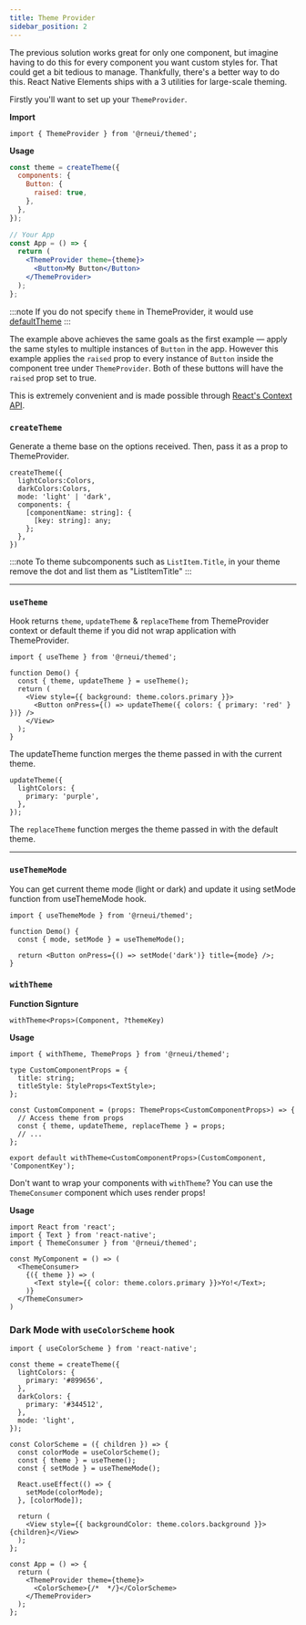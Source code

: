 ```yaml
---
title: Theme Provider
sidebar_position: 2
---
```


The previous solution works great for only one component, but imagine having to
do this for every component you want custom styles for. That could get a bit
tedious to manage. Thankfully, there's a better way to do this. React Native
Elements ships with a 3 utilities for large-scale theming.

Firstly you'll want to set up your `ThemeProvider`.

**Import**

```tsx
import { ThemeProvider } from '@rneui/themed';
```

**Usage**

```jsx
const theme = createTheme({
  components: {
    Button: {
      raised: true,
    },
  },
});

// Your App
const App = () => {
  return (
    <ThemeProvider theme={theme}>
      <Button>My Button</Button>
    </ThemeProvider>
  );
};
```

:::note
If you do not specify `theme` in ThemeProvider, it would use [defaultTheme](./theme_object#default-light-colors)
:::

The example above achieves the same goals as the first example — apply the same
styles to multiple instances of `Button` in the app. However this example
applies the `raised` prop to every instance of `Button` inside the component
tree under `ThemeProvider`. Both of these buttons will have the `raised` prop
set to true.

This is extremely convenient and is made possible through
[React's Context API](https://reactjs.org/docs/context.html).

### `createTheme`

Generate a theme base on the options received. Then, pass it as a prop to ThemeProvider.

```tsx
createTheme({
  lightColors:Colors,
  darkColors:Colors,
  mode: 'light' | 'dark',
  components: {
    [componentName: string]: {
      [key: string]: any;
    };
  },
})
```

:::note
To theme subcomponents such as `ListItem.Title`, in your theme remove the dot and list them as "ListItemTitle"
:::

---

### `useTheme`

Hook returns `theme`, `updateTheme` & `replaceTheme` from ThemeProvider context or default theme if you did not wrap application with ThemeProvider.

```tsx
import { useTheme } from '@rneui/themed';

function Demo() {
  const { theme, updateTheme } = useTheme();
  return (
    <View style={{ background: theme.colors.primary }}>
      <Button onPress={() => updateTheme({ colors: { primary: 'red' } })} />
    </View>
  );
}
```

The updateTheme function merges the theme passed in with the current theme.

```tsx
updateTheme({
  lightColors: {
    primary: 'purple',
  },
});
```

The `replaceTheme` function merges the theme passed in with the default theme.

---

### `useThemeMode`

You can get current theme mode (light or dark) and update it using setMode function from useThemeMode hook.

```tsx
import { useThemeMode } from '@rneui/themed';

function Demo() {
  const { mode, setMode } = useThemeMode();

  return <Button onPress={() => setMode('dark')} title={mode} />;
}
```

### `withTheme`

**Function Signture**

```tsx
withTheme<Props>(Component, ?themeKey)
```

**Usage**

```tsx
import { withTheme, ThemeProps } from '@rneui/themed';

type CustomComponentProps = {
  title: string;
  titleStyle: StyleProps<TextStyle>;
};

const CustomComponent = (props: ThemeProps<CustomComponentProps>) => {
  // Access theme from props
  const { theme, updateTheme, replaceTheme } = props;
  // ...
};

export default withTheme<CustomComponentProps>(CustomComponent, 'ComponentKey');
```

Don't want to wrap your components with `withTheme`? You can use the `ThemeConsumer` component
which uses render props!

**Usage**

```tsx
import React from 'react';
import { Text } from 'react-native';
import { ThemeConsumer } from '@rneui/themed';

const MyComponent = () => (
  <ThemeConsumer>
    {({ theme }) => (
      <Text style={{ color: theme.colors.primary }}>Yo!</Text>;
    )}
  </ThemeConsumer>
)
```

### Dark Mode with `useColorScheme` hook

```tsx
import { useColorScheme } from 'react-native';

const theme = createTheme({
  lightColors: {
    primary: '#899656',
  },
  darkColors: {
    primary: '#344512',
  },
  mode: 'light',
});

const ColorScheme = ({ children }) => {
  const colorMode = useColorScheme();
  const { theme } = useTheme();
  const { setMode } = useThemeMode();

  React.useEffect(() => {
    setMode(colorMode);
  }, [colorMode]);

  return (
    <View style={{ backgroundColor: theme.colors.background }}>{children}</View>
  );
};

const App = () => {
  return (
    <ThemeProvider theme={theme}>
      <ColorScheme>{/*  */}</ColorScheme>
    </ThemeProvider>
  );
};
```

